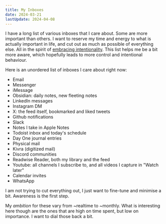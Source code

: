 ```yaml
---
title: My Inboxes
date: 2024-03-21
lastUpdate: 2024-04-08
---
```


I have a long list of various inboxes that I care about. Some are more important
than others. I want to reserve my time and energy to what is actually important
in life, and cut out as much as possible of everything else. All in the spirit
of [embracing intentionality](https://antn.se/embrace-intentionality). This list
helps me be a bit more aware, which hopefully leads to more control and
intentional behaviour.

Here is an unordered list of inboxes I care about right now:

-   Email
-   Messenger
-   iMessage
-   Obsidian: daily notes, new fleeting notes
-   LinkedIn messages
-   Instagram DM
-   X: the feed itself, bookmarked and liked tweets
-   Github notifications
-   Slack
-   Notes I take in Apple Notes
-   Todoist inbox and today's schedule
-   Day One journal entries
-   Physical mail
-   Kivra (digitized mail)
-   Discord communities
-   Readwise Reader, both my library and the feed
-   Youtube: all channels I subscribe to, and all videos I capture in "Watch
    later"
-   Calendar invites
-   WhatsApp

I am not trying to cut everything out, I just want to fine-tune and minimise a
bit. Awareness is the first step.

My _ambition_ for these vary from ~realtime to ~monthly. What is interesting
here though are the ones that are high on time spent, but low on importance. I
want to dial those back a bit.
